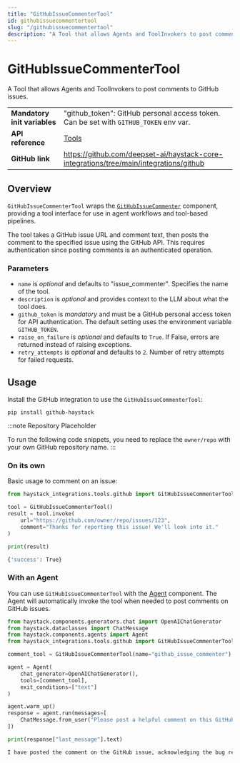 ```yaml
---
title: "GitHubIssueCommenterTool"
id: githubissuecommentertool
slug: "/githubissuecommentertool"
description: "A Tool that allows Agents and ToolInvokers to post comments to GitHub issues."
---
```


# GitHubIssueCommenterTool

A Tool that allows Agents and ToolInvokers to post comments to GitHub issues.

|                              |                                                                                          |
| ---------------------------- | ---------------------------------------------------------------------------------------- |
| **Mandatory init variables** | "github_token": GitHub personal access token. Can be set with `GITHUB_TOKEN` env var.    |
| **API reference**            | [Tools](/reference/tools-api)                                                            |
| **GitHub link**              | https://github.com/deepset-ai/haystack-core-integrations/tree/main/integrations/github |

## Overview

`GitHubIssueCommenterTool` wraps the [`GitHubIssueCommenter`](../../pipeline-components/connectors/githubissuecommenter.mdx) component, providing a tool interface for use in agent workflows and tool-based pipelines.

The tool takes a GitHub issue URL and comment text, then posts the comment to the specified issue using the GitHub API. This requires authentication since posting comments is an authenticated operation.

### Parameters

- `name` is _optional_ and defaults to "issue_commenter". Specifies the name of the tool.
- `description` is _optional_ and provides context to the LLM about what the tool does.
- `github_token` is _mandatory_ and must be a GitHub personal access token for API authentication. The default setting uses the environment variable `GITHUB_TOKEN`.
- `raise_on_failure` is _optional_ and defaults to `True`. If False, errors are returned instead of raising exceptions.
- `retry_attempts` is _optional_ and defaults to `2`. Number of retry attempts for failed requests.

## Usage

Install the GitHub integration to use the `GitHubIssueCommenterTool`:

```shell
pip install github-haystack
```

:::note Repository Placeholder

To run the following code snippets, you need to replace the `owner/repo` with your own GitHub repository name.
:::

### On its own

Basic usage to comment on an issue:

```python
from haystack_integrations.tools.github import GitHubIssueCommenterTool

tool = GitHubIssueCommenterTool()
result = tool.invoke(
    url="https://github.com/owner/repo/issues/123",
    comment="Thanks for reporting this issue! We'll look into it."
)

print(result)
```

```bash
{'success': True}
```

### With an Agent

You can use `GitHubIssueCommenterTool` with the [Agent](../../pipeline-components/agents-1/agent.mdx) component. The Agent will automatically invoke the tool when needed to post comments on GitHub issues.

```python
from haystack.components.generators.chat import OpenAIChatGenerator
from haystack.dataclasses import ChatMessage
from haystack.components.agents import Agent
from haystack_integrations.tools.github import GitHubIssueCommenterTool

comment_tool = GitHubIssueCommenterTool(name="github_issue_commenter")

agent = Agent(
    chat_generator=OpenAIChatGenerator(),
    tools=[comment_tool],
    exit_conditions=["text"]
)

agent.warm_up()
response = agent.run(messages=[
    ChatMessage.from_user("Please post a helpful comment on this GitHub issue: https://github.com/owner/repo/issues/123 acknowledging the bug report and mentioning that we're investigating")
])

print(response["last_message"].text)
```

```bash
I have posted the comment on the GitHub issue, acknowledging the bug report and mentioning that the team is investigating the problem. If you need anything else, feel free to ask!
```
